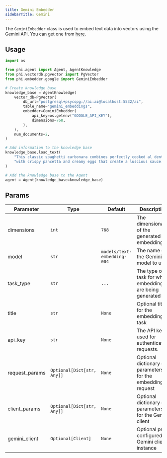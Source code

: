 ```yaml
---
title: Gemini Embedder
sidebarTitle: Gemini
---
```


The `GeminiEmbedder` class is used to embed text data into vectors using the Gemini API. You can get one from [here](https://ai.google.dev/aistudio).

## Usage

```python
import os

from phi.agent import Agent, AgentKnowledge
from phi.vectordb.pgvector import PgVector
from phi.embedder.google import GeminiEmbedder

# Create knowledge base
knowledge_base = AgentKnowledge(
    vector_db=PgVector(
        db_url="postgresql+psycopg://ai:ai@localhost:5532/ai",
        table_name="gemini_embeddings",
        embedder=GeminiEmbedder(
            api_key=os.getenv("GOOGLE_API_KEY"),
            dimensions=768,
        ),
    ),
    num_documents=2,
)

# Add information to the knowledge base
knowledge_base.load_text(
    "This classic spaghetti carbonara combines perfectly cooked al dente pasta "
    "with crispy pancetta and creamy eggs that create a luscious sauce."
)

# Add the knowledge base to the Agent
agent = Agent(knowledge_base=knowledge_base)
```

## Params

| Parameter      | Type                       | Default                     | Description                                                 |
| -------------- | -------------------------- | --------------------------- | ----------------------------------------------------------- |
| dimensions     | `int`                      | `768`                       | The dimensionality of the generated embeddings              |
| model          | `str`                      | `models/text-embedding-004` | The name of the Gemini model to use                         |
| task_type      | `str`                      | `...`                       | The type of task for which embeddings are being generated   |
| title          | `str`                      | `None`                      | Optional title for the embedding task                       |
| api_key        | `str`                      | `None`                      | The API key used for authenticating requests.               |
| request_params | `Optional[Dict[str, Any]]` | `None`                      | Optional dictionary of parameters for the embedding request |
| client_params  | `Optional[Dict[str, Any]]` | `None`                      | Optional dictionary of parameters for the Gemini client     |
| gemini_client  | `Optional[Client]`         | `None`                      | Optional pre-configured Gemini client instance              |

